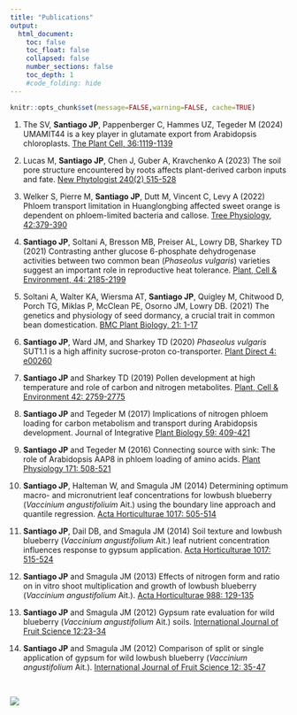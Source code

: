 ```yaml
---
title: "Publications"
output:
  html_document:
    toc: false
    toc_float: false
    collapsed: false
    number_sections: false
    toc_depth: 1
    #code_folding: hide
---
```


```r
knitr::opts_chunk$set(message=FALSE,warning=FALSE, cache=TRUE)
```

1. The SV, **Santiago JP**, Pappenberger C, Hammes UZ, Tegeder M (2024) UMAMIT44 is a key player in glutamate export from Arabidopsis chloroplasts. [The Plant Cell, 36:1119-1139](https://academic.oup.com/plcell/advance-article-abstract/doi/10.1093/plcell/koad310/7471969)

2. Lucas M, **Santiago JP**, Chen J, Guber A, Kravchenko A (2023) The soil pore structure encountered by roots affects plant-derived carbon inputs and fate. [New Phytologist 240(2) 515-528](https://nph.onlinelibrary.wiley.com/doi/full/10.1111/nph.19159)

3. Welker S, Pierre M, **Santiago JP**, Dutt M, Vincent C, Levy A (2022) Phloem transport limitation in Huanglongbing affected sweet orange is dependent on phloem-limited bacteria and callose. [Tree Physiology, 42:379-390](https://academic.oup.com/treephys/article/42/2/379/6382532)

4. **Santiago JP**, Soltani A, Bresson MB, Preiser AL, Lowry DB, Sharkey TD (2021) Contrasting anther glucose 6-phosphate dehydrogenase activities between two common bean (*Phaseolus vulgaris*) varieties suggest an important role in reproductive heat tolerance. [Plant, Cell & Environment, 44: 2185-2199](https://onlinelibrary.wiley.com/doi/full/10.1111/pce.14057)

5. Soltani A, Walter KA, Wiersma AT, **Santiago JP**, Quigley M, Chitwood D, Porch TG, Miklas P, McClean PE, Osorno JM, Lowry DB. (2021) The genetics and physiology of seed dormancy, a crucial trait in common bean domestication. [BMC Plant Biology, 21: 1-17](https://link.springer.com/article/10.1186/s12870-021-02837-6)

6. **Santiago JP**, Ward JM, and Sharkey TD (2020) *Phaseolus vulgaris* SUT1.1 is a high affinity sucrose-proton co-transporter. [Plant Direct 4: e00260](https://onlinelibrary.wiley.com/doi/full/10.1002/pld3.260)

7. **Santiago JP** and Sharkey TD (2019) Pollen development at high temperature and role of carbon and nitrogen metabolites. [Plant, Cell & Environment 42: 2759-2775](https://onlinelibrary.wiley.com/doi/full/10.1111/pce.13576)

8. **Santiago JP** and Tegeder M (2017) Implications of nitrogen phloem loading for carbon metabolism and transport during Arabidopsis development. Journal of Integrative [Plant Biology 59: 409-421](https://onlinelibrary.wiley.com/doi/full/10.1111/jipb.12533) 

9. **Santiago JP** and Tegeder M (2016) Connecting source with sink: The role of Arabidopsis AAP8 in phloem loading of amino acids. [Plant Physiology 171: 508-521](https://academic.oup.com/plphys/article/171/1/508/6114970) 

10. **Santiago JP**, Halteman W, and Smagula JM (2014) Determining optimum macro- and micronutrient leaf concentrations for lowbush blueberry (*Vaccinium angustifoliuim* Ait.) using the boundary line approach and quantile regression. [Acta Horticulturae 1017: 505-514](https://www.actahort.org/books/1017/1017_63.htm) 

11. **Santiago JP**, Dail DB, and Smagula JM (2014) Soil texture and lowbush blueberry (*Vaccinium angustifolium* Ait.) leaf nutrient concentration influences response to gypsum application. [Acta Horticulturae 1017: 515-524](https://www.actahort.org/books/1017/1017_64.htm)

12. **Santiago JP** and Smagula JM (2013) Effects of nitrogen form and ratio on in vitro shoot multiplication and growth of lowbush blueberry (*Vaccinium angustifolium* Ait.). [Acta Horticulturae 988: 129-135](https://www.actahort.org/books/988/988_14.htm)

13. **Santiago JP** and Smagula JM (2012) Gypsum rate evaluation for wild blueberry (*Vaccinium angustifolium* Ait.) soils. [International Journal of Fruit Science 12:23-34](https://www.tandfonline.com/doi/full/10.1080/15538362.2011.619121)

14. **Santiago JP** and Smagula JM (2012) Comparison of split or single application of gypsum for wild lowbush blueberry (*Vaccinium angustifolium* Ait.). [International Journal of Fruit Science 12: 35-47](https://www.tandfonline.com/doi/full/10.1080/15538362.2011.619122)

<br>

![](images/Journals.png)



